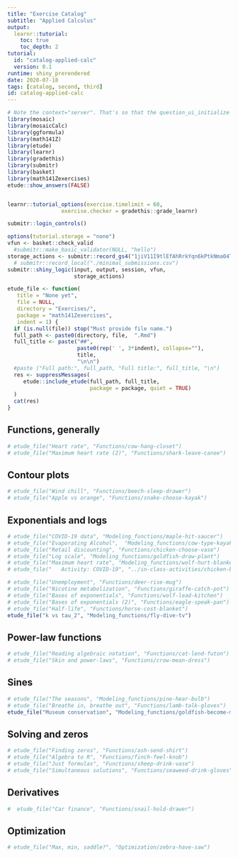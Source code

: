 ```yaml
---
title: "Exercise Catalog"
subtitle: "Applied Calculus"
output:
  learnr::tutorial:
    toc: true
    toc_depth: 2
tutorial:
  id: "catalog-applied-calc"
  version: 0.1
runtime: shiny_prerendered
date: 2020-07-18
tags: [catalog, second, third]
id: catalog-applied-calc
---
```


```r
# Note the context="server". That's so that the question_ui_initialize methods from etude will be registered.
library(mosaic)
library(mosaicCalc)
library(ggformula)
library(math141Z)
library(etude)
library(learnr)
library(gradethis)
library(submitr)
library(basket)
library(math141Zexercises)
etude::show_answers(FALSE)


learnr::tutorial_options(exercise.timelimit = 60,
                 exercise.checker = gradethis::grade_learnr)
```

```r
submitr::login_controls()
```

```r
options(tutorial.storage = "none")
vfun <- basket::check_valid
  #submitr::make_basic_validator(NULL, "hello")
storage_actions <- submitr::record_gs4("1jiV11I9tlEfAhRrkYqn6kPtkNma04TEpSCk-XMSuIRM", "statprep.annie@gmail.com", vfun)
  # submitr::record_local("./minimal_submissions.csv")
submitr::shiny_logic(input, output, session, vfun,
                     storage_actions)
```

```r
etude_file <- function(
   title = "None yet",
   file = NULL,
   directory = "Exercises/",
   package = "math141Zexercises",
   indent = 1) {
  if (is.null(file)) stop("Must provide file name.")
  full_path <- paste0(directory, file,  ".Rmd")
  full_title <- paste("##", 
                      paste0(rep(' ', 3*indent), collapse=""),
                      title,
                      "\n\n")
  #paste ("Full path:", full_path, "Full title:", full_title, "\n")
  res <- suppressMessages(
     etude::include_etude(full_path, full_title,  
                          package = package, quiet = TRUE)
  )
  cat(res)
}
```

## Functions, generally

```r
# etude_file("Heart rate", "Functions/cow-hang-closet")
# etude_file("Maximum heart rate (2)", "Functions/shark-leave-canoe")
```

## Contour plots

```r
# etude_file("Wind chill", "Functions/beech-sleep-drawer")
# etude_file("Apple vs orange", "Functions/snake-choose-kayak")
```


## Exponentials and logs


```r
# etude_file("COVID-19 data", "Modeling_functions/maple-hit-saucer")
# etude_file("Evaporating Alcohol",  "Modeling_functions/cow-type-kayak")
# etude_file("Retail discounting", "Functions/chicken-choose-vase")
# etude_file("Log scale", "Modeling_functions/goldfish-draw-plant")
# etude_file("Maximum heart rate", "Modeling_functions/wolf-hurt-blanket")
# etude_file("   Activity: COVID-19", "../in-class-activities/chicken-buy-shoe")

# etude_file("Unemployment", "Functions/deer-rise-mug")
# etude_file("Nicotine metabolization", "Functions/giraffe-catch-pot")
# etude_file("Bases of exponentials", "Functions/wolf-lead-kitchen")
# etude_file("Bases of exponentials (2)", "Functions/eagle-speak-pan")
# etude_file("Half-life", "Functions/horse-cost-blanket")
etude_file("k vs tau_2", "Modeling_functions/fly-dive-tv")

```

## Power-law functions

```r
# etude_file("Reading algebraic notation", "Functions/cat-lend-futon")
# etude_file("Skin and power-laws", "Functions/crow-mean-dress")
```


## Sines

```r
# etude_file("The seasons", "Modeling_functions/pine-hear-bulb")
# etude_file("Breathe in, breathe out", "Functions/lamb-talk-gloves")
etude_file("Museum conservation", "Modeling_functions/goldfish-become-magnet")
```

## Solving and zeros

```r
# etude_file("Finding zeros", "Functions/ash-send-shirt")
# etude_file("Algebra to R", "Functions/finch-feel-knob")
# etude_file("Just formulas", "Functions/sheep-drink-vase")
# etude_file("Simultaneous solutions", "Functions/seaweed-drink-gloves")
```



## Derivatives

```r
#  etude_file("Car finance", "Functions/snail-hold-drawer")
```

## Optimization

```r
# etude_file("Max, min, saddle?", "Optimization/zebra-have-saw")
```
